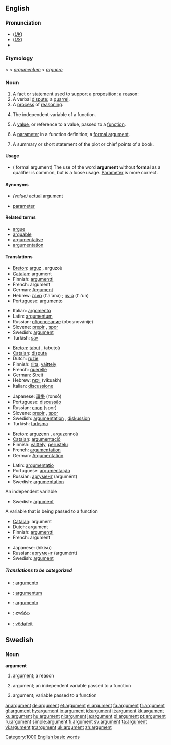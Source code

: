 {{wikipediadab}}
==English==

===Pronunciation===
*(''[[Received Pronunciation|UK]]'') {{IPA|/ˈɑːgjumənt/}}
*(''[[General American|US]]'') {{IPA|/ˈɑɹgjumənt/}}
*{{audio|en-us-argument.ogg|Audio (US)}}

{{WikiSaurus-link|argument}}

===Etymology===
{{ME.}} < {{AF.}} < {{L.}} ''[[argumentum]]'' < ''[[arguere]]''

===Noun===
{{en-noun}}

# A [[fact]] or [[statement]] used to [[support]] a [[proposition]]; a [[reason]]:
# A verbal [[dispute]]; a [[quarrel]].
# A [[process]] of [[reasoning]].
# {{math}} The independent variable of a function.
# {{complang}} A [[value]], or reference to a value, passed to a [[function]].  <!-- call by value v.s. call by reference -->
# {{complang}} A [[parameter]] in a function definition; a [[formal argument]].
# A summary or short statement of the plot or chief points of  a book.

====Usage====
*({{complang}} formal argument) The use of the word '''argument''' without '''formal''' as a qualifier is common, but is a loose usage. [[parameter|Parameter]] is more correct.

====Synonyms====
*{{complang}} ''(value)'' [[actual argument]]
*{{complang}} [[parameter]] 

====Related terms====
*[[argue]]
*[[arguable]]
*[[argumentative]]
*[[argumentation]]

====Translations====
{{top|A fact or statement used to support a proposition; a reason}}
*[[Breton]]: [[arguz]] {{m}}, arguzoù {{p}}
*[[Catalan]]: argument {{m}}
*Finnish: [[argumentti]]
*French: argument {{m}}
*German: [[Argument]] {{n}}
*Hebrew: [[טענה]] (t'a'ana) {{f}}; [[טיעון]] (t'i'un) {{m}}
*Portuguese: [[argumento]] {{m}}
{{mid}}
*Italian: [[argomento]] {{m}}
*Latin: [[argumentum]] {{n}}
*Russian: [[обоснование]] (obosnovánije) {{n}}
*Slovene: [[prepir]] {{m}}, [[spor]] {{m}}
*Swedish: [[#Swedish|argument]] {{n}}
*Turkish: [[sav]]
{{bottom}}

{{top|A verbal dispute; a quarrel}}
*[[Breton]]: [[tabut]] {{m}}, tabutoù {{p}}
*[[Catalan]]: [[disputa]] {{f}}
*Dutch: [[ruzie]] {{f}}
*Finnish: [[riita]], [[väittely]]
*French: [[querelle]] {{f}}
*German: [[Streit]] {{m}}
*Hebrew: [[ויכוח]] (vikuakh) {{m}}
*Italian: [[discussione]] {{f}}
{{mid}}
*Japanese: [[論争]] (ronsō)
*Portuguese: [[discussão]] {{f}}
*Russian: [[спор]] (spor) {{m}}
*Slovene: [[prepir]] {{m}}, [[spor]] {{m}}
*Swedish: [[argumentation]] {{c}}, [[diskussion]] {{c}}
*Turkish: [[tartışma]]
{{bottom}}

{{top|A process of reasoning}}
*[[Breton]]: [[arguzenn]] {{f}}, arguzennoù {{p}}
*[[Catalan]]: [[argumentació]] {{f}}
*Finnish: [[väittely]], [[perustelu]]
*French: [[argumentation]] {{f}}
*German: [[Argumentation]] {{f}}
{{mid}}
*Latin: [[argumentatio]] {{f}}
*Portuguese: [[argumentação]] {{f}}
*Russian: [[аргумент]] (argumént) {{m}}
*Swedish: [[argumentation]] {{c}}
{{bottom}}

;An independent variable
{{top}}
{{mid}}
*Swedish: [[#Swedish|argument]] {{n}}
{{bottom}}

;A variable that is being passed to a function 
{{top}}
*[[Catalan]]: argument {{m}}
*Dutch: argument {{n}}
*Finnish: [[argumentti]]
*French: argument {{m}}
{{mid}}
*Japanese: {{JAchar|[[引数]]}} (hikisū)
*Russian: [[аргумент]] (argumént) {{m}}
*Swedish: [[#Swedish|argument]] {{n}}
{{bottom}}

=====Translations to be categorized=====
{{checktrans}}
{{top}}
*{{ttbc|Interlingua}}: [[argumento]]
*{{ttbc|Latin}}: [[argumentum]] {{n}}
{{mid}}
*{{ttbc|Spanish}}: [[argumento]] {{m}}
*{{ttbc|Telugu}}: [[వాదము]]
*{{ttbc|Volapük}}: [[vödafeit]]
{{bottom}}

[[Category:1000 English basic words]]

==Swedish==
===Noun===
{{sv-noun-n-zero}}
'''argument'''

#[[#English|argument]]; a reason
#{{sv-mathematics}} argument; an independent variable passed to a function
#{{sv-complang}} argument; variable passed to a function

[[ar:argument]]
[[de:argument]]
[[et:argument]]
[[el:argument]]
[[fa:argument]]
[[fr:argument]]
[[gl:argument]]
[[hy:argument]]
[[io:argument]]
[[id:argument]]
[[it:argument]]
[[kk:argument]]
[[ku:argument]]
[[hu:argument]]
[[nl:argument]]
[[ja:argument]]
[[pl:argument]]
[[pt:argument]]
[[ru:argument]]
[[simple:argument]]
[[fi:argument]]
[[sv:argument]]
[[ta:argument]]
[[vi:argument]]
[[tr:argument]]
[[uk:argument]]
[[zh:argument]]